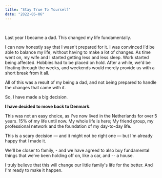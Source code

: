```yaml
---
title: "Stay True To Yourself"
date: "2022-05-06"
---
```


<br />

Last year I became a dad. This changed my life fundamentally.

I can now honestly say that I wasn't prepared for it. I was convinced I'd be able to balance my life, without
having to make a lot of changes. As time went on, my wife and I started getting less and less sleep.
Work started being affected. Hobbies had to be placed on hold.
After a while, we'd be floating through the weeks, and weekends would merely provide us with a short break from it all.

All of this was a result of my being a dad, and not being prepared to handle the changes that came with it.

So, I have made a big decision.

<b>I have decided to move back to Denmark</b>.

This was not an easy choice, as I've now lived in the Netherlands for over 5 years. 15% of my life until now.
My whole life is here; My friend group, my professional network and the foundation of my day-to-day life.

This is a scary decision — and it might not be right one — but I'm already happy that I made it.

We'll be closer to family, - and we have agreed to also buy fundamental things that we've been holding off on, like a car, and -- a house.

I truly believe that this will change our little family's life for the better. And I'm ready to make it happen.
